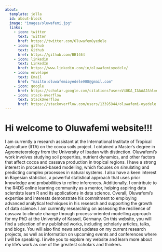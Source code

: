 ```yaml
---
about:
  template: jolla
  id: about-block
  image: "images/oluwafemi.jpg"
  links:
    - icon: twitter
      text: Twitter
      href: https://twitter.com/OluwafemOyedele
    - icon: github
      text: Github
      href: https://github.com/BB1464
    - icon: linkedin
      text: LinkedIn
      href: https://www.linkedin.com/in/oluwafemioyedele/
    - icon: envelope
      text: Email
      href: "mailto:oluwafemioyedele908@gmail.com"
    - icon: google
      href: https://scholar.google.com/citations?user=V40KA_IAAAAJ&hl=en  
    - icon: stack-overflow
      text: StackOverflow
      href: https://stackoverflow.com/users/13395844/oluwafemi-oyedele
---
```


::: {#about-block}
:::

# Hi welcome to Oluwafemi website!!!
I am currently a research assistant at the International Institute of Tropical Agriculture (IITA) on the cocoa soils project. I obtained  a Master's degree in Agrometeorology from the University of Ibadan with distinction. Oluwafemi's work involves studying soil properties, nutrient dynamics, and other factors that affect cocoa and cassava production in tropical regions. I have a strong interest in processed-based modelling, which focuses on simulating and predicting complex processes in natural systems. 
I also have a keen interest in Bayesian statistics, a powerful statistical approach that uses prior knowledge and probabilities to refine inferences. Additionally, I contribute to the R4DS online learning community as a mentor, helping aspiring data scientists learn R and its applications in data science. Overall, Oluwafemi's expertise and interests demonstrate his commitment to employing advanced analytical techniques in his research and supporting the growth of data science. I am currently researching on assessing the resilience of cassava to climate change through process-oriented modelling approach for my PhD at the University of Kassel, Germany. On this website, you will find a selection of my published works, including scholarly articles, talks, and blogs. You will also find news and updates on my current research projects, as well as information on upcoming events and conferences where I will be speaking. I invite you to explore my website and learn more about my life’s work as one of the greatest scholars and thinkers.


<!-- ```{=html} -->
<!-- <div  style="margin: 30px; text-align: center;"> -->
<!-- <a class="btn btn-primary" href="https://www.marvinschmitt.com/blog/website-tutorial-quarto/" role="button" target="_blank" style="padding: 15px 30px;">View the tutorial for this template (+ download link)</a> -->
<!-- </div> -->
<!-- ``` -->

